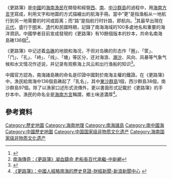 《更路簿》是[[中國|中國]]的[[海南|海南]][[漁民|漁民]]在開發和經營[[西沙群島|西]]、[[南沙群島|南]]、[[中沙群島|中沙群島]]的過程中，用[[海南話|海南方言字]]寫成，利用文字和地圖的方式描繪出的航海手冊。當中“更”是指渔船从一地航行到另一地需要的时间或距离；而“路”是指航行时针路，即航向。<ref>{{Cite journal|title=中国古代对南海诸岛的命名|author=刘南威|url=http://geoscien.neigae.ac.cn/CN/article/downloadArticleFile.do?attachType=PDF&id=16443|journal=《地理科学》|issue=2|year=1994|volume=14|issn=1000-0690|CN=22-1124/P|access-date=2021-10-04|archive-date=2021-10-04|archive-url=https://web.archive.org/web/20211004235030/http://geoscien.neigae.ac.cn/CN/article/downloadArticleFile.do?attachType=PDF&id=16443|dead-url=no}}</ref>其最早出現在[[元代|元代]]，盛行于[[明朝|明]]末、[[清朝|清]]代和民國時期，記錄了南海海域的100多處地名和重要的海洋資訊。中國學者目前宣成發現的《更路簿》有10餘個版本的抄本，共命名南海島礁136個<ref>[http://big5.chinanews.com/cul/2016/06-19/7909483.shtml 南海傳奇：《更路簿》凝血鑄命 老船長百代承繼-中新網]{{dead link|date=2018年3月 |bot=InternetArchiveBot |fix-attempted=yes }}</ref>。

《更路簿》中记述着[[岛礁|岛礁]]的地貌和海况，不但对岛礁的形态作「圈」、「筐」、「门」、「孔」、「峙」、「线」、「塘」等区分，还对海浪、[[潮汐|潮汐]]、风向、风暴等气象气候和水文情况作述说，并记录有观察海上风云和出行渔船的知识<ref>{{Cite web |url=http://collection.sina.com.cn/cpsc/2016-07-14/doc-ifxuapvw1932129.shtml |title=南海秘笈《更路簿》百万级收藏珍品_藏品市场_新浪收藏_新浪网 |accessdate=2016-07-19 |archive-date=2016-07-15 |archive-url=https://web.archive.org/web/20160715144317/http://collection.sina.com.cn/cpsc/2016-07-14/doc-ifxuapvw1932129.shtml |dead-url=no }}</ref>。

中國官方認為，南海諸島礁的命名是印證中國對於南海主權的鐵證。在《更路簿》中，漁民給南海中136個島礁起了「乳名」，其中[[東沙群島|東沙群島]]1個，西沙群島38個，南沙群島97個。除了以漁家口述形式流傳外，更以書面形式記載於《更路簿》的手抄本中。漁民的命名全是[[海南方言|海南方言]]稱謂，鄉土味道濃厚<ref>[http://news.sina.com.tw/article/20160711/17832477.html 《更路簿》：中國人經略南海的歷史見證-財經新聞-新浪新聞中心] {{webarchive|url=https://web.archive.org/web/20160712233407/http://news.sina.com.tw/article/20160711/17832477.html |date=2016-07-12 }}</ref>。
== 參考資料 ==
{{reflist}}

{{Hainan topics}}

[[Category:歷史地圖|Category:歷史地圖]]
[[Category:海南地理|Category:海南地理]]
[[Category:南海諸島|Category:南海諸島]]
[[Category:南中國海|Category:南中國海]]
[[Category:中國歷史地圖|Category:中國歷史地圖]]
[[Category:中国国家级非物质文化遗产|Category:中国国家级非物质文化遗产]]
[[Category:海南国家级非物质文化遗产|Category:海南国家级非物质文化遗产]]